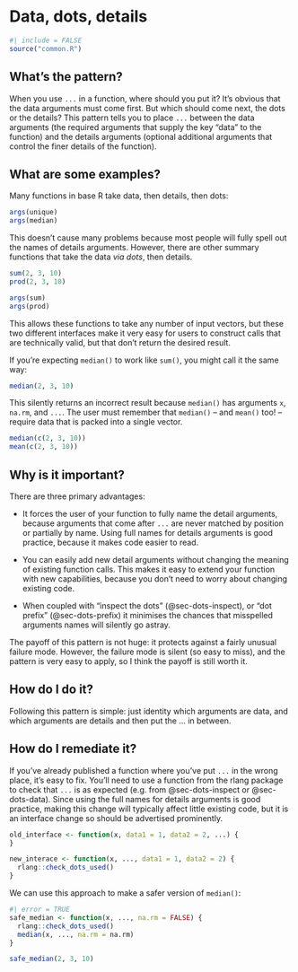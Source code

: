# Data, dots, details {#sec-dots-position}

```r
#| include = FALSE
source("common.R")
```

<!-- Rename to details in dots? dots-details -->

## What's the pattern?

When you use `...` in a function, where should you put it?
It's obvious that the data arguments must come first.
But which should come next, the dots or the details?
This pattern tells you to place `...` between the data arguments (the required arguments that supply the key "data" to the function) and the details arguments (optional additional arguments that control the finer details of the function).

## What are some examples?

Many functions in base R take data, then details, then dots:

```r
args(unique)
args(median)
```

This doesn't cause many problems because most people will fully spell out the names of details arguments.
However, there are other summary functions that take the data *via dots*, then details.

```r
sum(2, 3, 10)
prod(2, 3, 10)

args(sum)
args(prod)
```

This allows these functions to take any number of input vectors, but these two different interfaces make it very easy for users to construct calls that are technically valid, but that don't return the desired result.

If you're expecting `median()` to work like `sum()`, you might call it the same way:

```r
median(2, 3, 10)
```

This silently returns an incorrect result because `median()` has arguments `x`, `na.rm`, and `...`.
The user must remember that `median()` -- and `mean()` too!
-- require data that is packed into a single vector.

```r
median(c(2, 3, 10))
mean(c(2, 3, 10))
```

## Why is it important?

There are three primary advantages:

-   It forces the user of your function to fully name the detail arguments, because arguments that come after `...` are never matched by position or partially by name.
    Using full names for details arguments is good practice, because it makes code easier to read.

-   You can easily add new detail arguments without changing the meaning of existing function calls.
    This makes it easy to extend your function with new capabilities, because you don't need to worry about changing existing code.

-   When coupled with "inspect the dots" (@sec-dots-inspect), or "dot prefix" (@sec-dots-prefix) it minimises the chances that misspelled arguments names will silently go astray.

The payoff of this pattern is not huge: it protects against a fairly unusual failure mode.
However, the failure mode is silent (so easy to miss), and the pattern is very easy to apply, so I think the payoff is still worth it.

## How do I do it?

Following this pattern is simple: just identity which arguments are data, and which arguments are details and then put the ... in between.

## How do I remediate it?

If you've already published a function where you've put `...` in the wrong place, it's easy to fix.
You'll need to use a function from the rlang package to check that `...` is as expected (e.g. from @sec-dots-inspect or @sec-dots-data).
Since using the full names for details arguments is good practice, making this change will typically affect little existing code, but it is an interface change so should be advertised prominently.

```r
old_interface <- function(x, data1 = 1, data2 = 2, ...) {
}

new_interace <- function(x, ..., data1 = 1, data2 = 2) {
  rlang::check_dots_used()
}
```

We can use this approach to make a safer version of `median()`:

```r
#| error = TRUE
safe_median <- function(x, ..., na.rm = FALSE) {
  rlang::check_dots_used()
  median(x, ..., na.rm = na.rm)
}

safe_median(2, 3, 10)
```
